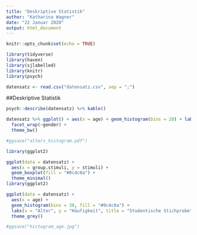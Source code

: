 ```yaml
---
title: "Deskriptive Statistik"
author: "Katharina Wagner"
date: "22 Januar 2020"
output: html_document
---
```


```r
knitr::opts_chunk$set(echo = TRUE)
```

```r

library(tidyverse)
library(haven)
library(sjlabelled)
library(knitr)
library(psych)

datensatz <- read.csv("datensatz.csv", sep = ";")

```


##Deskriptive Statistik
```r

psych::describe(datensatz) %>% kable()

datensatz %>% ggplot() + aes(x = age) + geom_histogram(bins = 20) + labs(x = "Alter", y = "Häufigkeit", title = "Verteilung des Alters nach Geschlecht") + 
  facet_wrap(~gender) + 
  theme_bw()

#ggsave("alters_histogram.pdf")

library(ggplot2)

ggplot(data = datensatz) +
  aes(x = group.stimuli, y = stimuli) +
  geom_boxplot(fill = "#0c4c8a") +
  theme_minimal()
library(ggplot2)

ggplot(data = datensatz) +
  aes(x = age) + 
  geom_histogram(bins = 30, fill = "#0c4c8a") +
  labs(x = "Alter", y = "Häufigkeit", title = "Studentische Stichprobe", subtitle =  "Histogramm des Alters (30 Bins)") + 
  theme_grey()

#ggsave("histogram_age.jpg")


```
